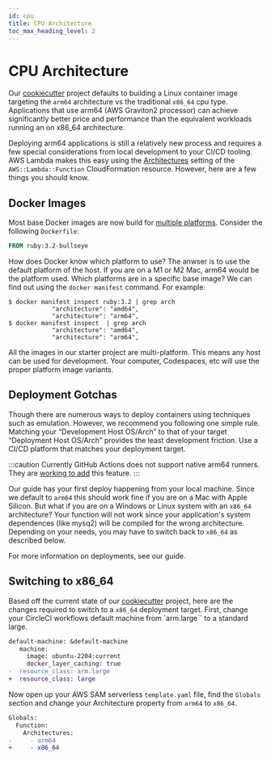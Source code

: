 ```yaml
---
id: cpu
title: CPU Architecture
toc_max_heading_level: 2
---
```



# CPU Architecture

Our [cookiecutter](https://github.com/customink/lamby-cookiecutter) project defaults to building a Linux container image targeting the `arm64` architecture vs the traditional `x86_64` cpu type. Applications that use arm64 (AWS Graviton2 processor) can achieve significantly better price and performance than the equivalent workloads running an on x86_64 architecture.

Deploying arm64 applications is still a relatively new process and requires a few special considerations from local development to your CI/CD tooling. AWS Lambda makes this easy using the [Architectures](https://docs.aws.amazon.com/AWSCloudFormation/latest/UserGuide/aws-resource-lambda-function.html#cfn-lambda-function-architectures) setting of the `AWS::Lambda::Function` CloudFormation resource. However, here are a few things you should know.

## Docker Images

Most base Docker images are now build for [multiple platforms](https://www.docker.com/blog/faster-multi-platform-builds-dockerfile-cross-compilation-guide/). Consider the following `Dockerfile`:

```dockerfile
FROM ruby:3.2-bullseye
```

How does Docker know which platform to use? The anwser is to use the default platform of the host. If you are on a M1 or M2 Mac, arm64 would be the platform used. Which platforms are in a specific base image? We can find out using the `docker manifest` command. For example:

```shell
$ docker manifest inspect ruby:3.2 | grep arch
            "architecture": "amd64",
            "architecture": "arm64",
$ docker manifest inspect  | grep arch
            "architecture": "amd64",
            "architecture": "arm64",
```

All the images in our starter project are multi-platform. This means any host can be used for development. Your computer, Codespaces, etc will use the proper platform image variants.

## Deployment Gotchas

Though there are numerous ways to deploy containers using techniques such as emulation. However, we recommend you following one simple rule. Matching your “Development Host OS/Arch” to that of your target “Deployment Host OS/Arch” provides the least development friction. Use a CI/CD platform that matches your deployment target.

:::caution
Currently GitHub Actions does not support native arm64 runners. They are [working to add](https://github.com/actions/runner-images/issues/5631) this feature.
:::

Our <DocLink id="quick-start" /> guide has your first deploy happening from your local machine. Since we default to `arm64` this should work fine if you are on a Mac with Apple Silicon. But what if you are on a Windows or Linux system with an `x86_64` architecture? Your function will not work since your application's system dependences (like mysq2) will be compiled for the wrong architecture. Depending on your needs, you may have to switch back to `x86_64` as described below.

For more information on deployments, see our <DocLink id="anatomy" /> guide.

## Switching to x86_64

Based off the current state of our [cookiecutter](https://github.com/customink/lamby-cookiecutter) project, here are the changes required to switch to a `x86_64` deployment target. First, change your CircleCI workflows default machine from `arm.large`` to a standard large.

```diff title=".circleci/config.yml"
default-machine: &default-machine
   machine:
     image: ubuntu-2204:current
     docker_layer_caching: true
-  resource_class: arm.large
+  resource_class: large
```

Now open up your AWS SAM serverless `template.yaml` file, find the `Globals` section and change your Architecture property from `arm64` to `x86_64`.

```diff title="template.yaml"
Globals:
  Function:
    Architectures:
-     - arm64
+     - x86_64
```
